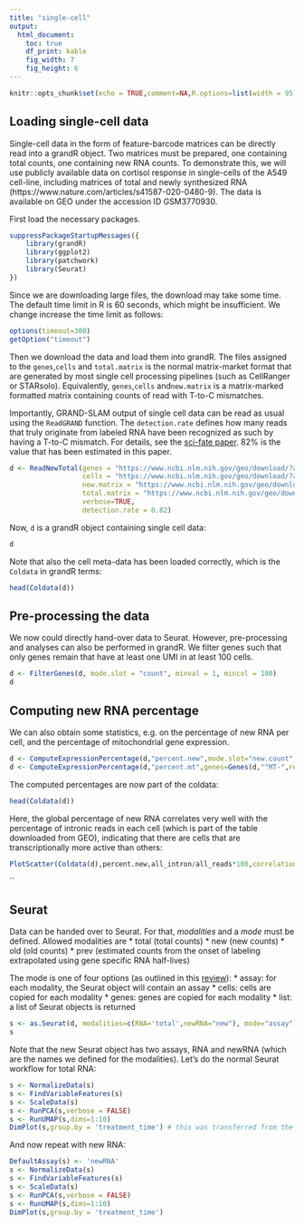 ```yaml
---
title: "single-cell"
output: 
  html_document:
    toc: true
    df_print: kable
    fig_width: 7
    fig_height: 6
---
```


```r
knitr::opts_chunk$set(echo = TRUE,comment=NA,R.options=list(width = 95))
```

## Loading single-cell data

Single-cell data in the form of feature-barcode matrices can be directly read into a grandR object. Two matrices must be prepared, one containing total counts, one containing new RNA counts. To demonstrate this, we will use publicly available data on cortisol response in single-cells of the A549 cell-line, including matrices of total and newly synthesized RNA (https://www.nature.com/articles/s41587-020-0480-9). The data is available on GEO under the accession ID GSM3770930. 

First load the necessary packages.
```r
suppressPackageStartupMessages({
    library(grandR)
    library(ggplot2)
    library(patchwork)
    library(Seurat)
})

```

Since we are downloading large files, the download may take some time.
The default time limit in R is 60 seconds, which might be insufficient.
We change increase the time limit as follows:

```r
options(timeout=300)
getOption("timeout")
```

Then we download the data and load them into grandR. The files assigned to the `genes`,`cells` and `total.matrix` is the normal matrix-market format that are generated by most single cell processing pipelines (such as CellRanger or STARsolo). Equivalently, `genes`,`cells` and`new.matrix` is a matrix-marked formatted matrix containing counts of read with T-to-C mismatches.

Importantly, GRAND-SLAM output of single cell data can be read as usual using the `ReadGRAND` function. The `detection.rate` defines how many reads that truly originate from labeled RNA have been recognized as such by having a T-to-C mismatch. For details, see the [sci-fate paper](https://www.nature.com/articles/s41587-020-0480-9). 82% is the value that has been estimated in this paper.

```r
d <- ReadNewTotal(genes = "https://www.ncbi.nlm.nih.gov/geo/download/?acc=GSM3770930&format=file&file=GSM3770930%5FA549%5Fgene%5Fannotate%2Etxt%2Egz",
                  cells = "https://www.ncbi.nlm.nih.gov/geo/download/?acc=GSM3770930&format=file&file=GSM3770930%5FA549%5Fcell%5Fannotate%2Etxt%2Egz",
                  new.matrix = "https://www.ncbi.nlm.nih.gov/geo/download/?acc=GSM3770930&format=file&file=GSM3770930%5FA549%5Fgene%5Fcount%5Fnewly%5Fsynthesised%2Etxt%2Egz",
                  total.matrix = "https://www.ncbi.nlm.nih.gov/geo/download/?acc=GSM3770930&format=file&file=GSM3770930%5FA549%5Fgene%5Fcount%2Etxt%2Egz",
                  verbose=TRUE,
                  detection.rate = 0.82)
```
Now, `d` is a grandR object containing single cell data:
```r
d
```

Note that also the cell meta-data has been loaded correctly, which is the `Coldata` in grandR terms:

```r
head(Coldata(d))
```


## Pre-processing the data

We now could directly hand-over data to Seurat. However, pre-processing and analyses can also be performed in grandR. We filter genes such that only genes remain that have at least one UMI in at least 100 cells.

```r
d <- FilterGenes(d, mode.slot = "count", minval = 1, mincol = 100)
d
```


## Computing new RNA percentage

We can also obtain some statistics, e.g. on the percentage of new RNA per cell, and the percentage of mitochondrial gene expression.

```r
d <- ComputeExpressionPercentage(d,"percent.new",mode.slot="new.count",mode.slot.total="count")
d <- ComputeExpressionPercentage(d,"percent.mt",genes=Genes(d,"^MT-",regex=TRUE))  # results in 0 for all genes, have been filtered on GEO!
```

The computed percentages are now part of the coldata:

```r
head(Coldata(d))
```

Here, the global percentage of new RNA correlates very well with the percentage of intronic reads in each cell (which is part of the table downloaded from GEO), indicating that there are cells that are transcriptionally more active than others:

```r
PlotScatter(Coldata(d),percent.new,all_intron/all_reads*100,correlation = FormatCorrelation())
```
``

## Seurat

Data can be handed over to Seurat. For that, *modalities* and a *mode* must be defined. Allowed modalities are 
  * total (total counts)
  * new (new counts)
  * old (old counts)
  * prev (estimated counts from the onset of labeling extrapolated using gene specific RNA half-lives)

The mode is one of four options (as outlined in this [review](https://www.nature.com/articles/s43586-022-00171-1)):
  * assay: for each modality, the Seurat object will contain an assay
  * cells: cells are copied for each modality
  * genes: genes are copied for each modality
  * list: a list of Seurat objects is returned
  

```r
s <- as.Seurat(d, modalities=c(RNA='total',newRNA="new"), mode="assay")
s
```

Note that the new Seurat object has two assays, RNA and newRNA (which are the names we defined for the modalities). Let's do the normal Seurat workflow for total RNA:

```r
s <- NormalizeData(s)
s <- FindVariableFeatures(s)
s <- ScaleData(s)
s <- RunPCA(s,verbose = FALSE)
s <- RunUMAP(s,dims=1:10)
DimPlot(s,group.by = 'treatment_time') # this was transferred from the grandR Coldata table!
```
And now repeat with new RNA:

```r
DefaultAssay(s) <- 'newRNA'
s <- NormalizeData(s)
s <- FindVariableFeatures(s)
s <- ScaleData(s)
s <- RunPCA(s,verbose = FALSE)
s <- RunUMAP(s,dims=1:10)
DimPlot(s,group.by = 'treatment_time')
```


